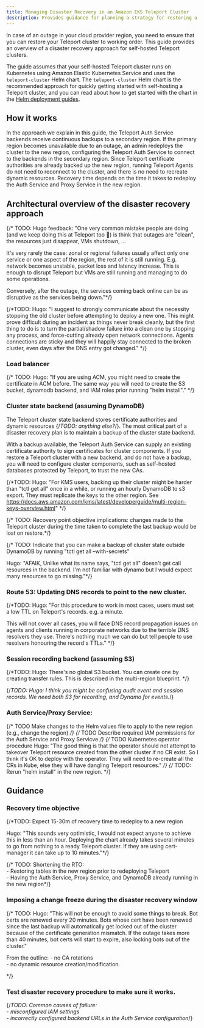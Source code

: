 ```yaml
---
title: Managing Disaster Recovery in an Amazon EKS Teleport Cluster
description: Provides guidance for planning a strategy for restoring a self-hosted Teleport cluster on EKS after a regional outage.
---
```


In case of an outage in your cloud provider region, you need to ensure that you
can restore your Teleport cluster to working order. This guide provides an
overview of a disaster recovery approach for self-hosted Teleport clusters.

The guide assumes that your self-hosted Teleport cluster runs on Kubernetes
using Amazon Elastic Kubernetes Service and uses the `teleport-cluster` Helm
chart. The `teleport-cluster` Helm chart is the recommended approach for quickly
getting started with self-hosting a Teleport cluster, and you can read about how
to get started with the chart in the [Helm deployment
guides](../../helm-deployments//helm-deployments.mdx).

## How it works

In the approach we explain in this guide, the Teleport Auth Service backends
receive continuous backups to a secondary region. If the primary region becomes
unavailable due to an outage, an admin redeploys the cluster to the new region,
configuring the Teleport Auth Service to connect to the backends in the
secondary region. Since Teleport certificate authorities are already backed up
the new region, running Teleport Agents do not need to reconnect to the cluster,
and there is no need to recreate dynamic resources. Recovery time depends on the
time it takes to redeploy the Auth Service and Proxy Service in the new region.

## Architectural overview of the disaster recovery approach  

{/* TODO: Hugo feedback: "One very common mistake people are doing (and we keep
doing this at Teleport too 🥲) is think that outages are "clean", the resources
just disappear, VMs shutdown, ...

It's very rarely the case: zonal or regional failures usually affect only one
service or one aspect of the region, the rest of it is still running. E.g.
network becomes unstable, packet loss and latency increase. This is enough to
disrupt Teleport but VMs are still running and managing to do some operations.

Conversely, after the outage, the services coming back online can be as
disruptive as the services being down."*/}

{/*TODO: Hugo: "I suggest to strongly  communicate about the necessity stopping
the old cluster before attempting to deploy a new one. This might prove
difficult during an incident as things never break cleanly, but the first thing
to do is to turn the partial/shadow failure into a clean one by stopping any
process, and force-cutting already open network connections. Agents connections
are sticky and they will happily stay connected to the broken cluster, even days
after the DNS entry got changed." */}

### Load balancer  

{/* TODO: Hugo: "If you are using ACM, you might need to create the certificate
in ACM before. The same way you will need to create the S3 bucket, dynamodb
backend, and IAM roles prior running "helm install"." */}

### Cluster state backend (assuming DynamoDB)  

The Teleport cluster state backend stores certificate authorities and dynamic
resources {/*TODO: anything else?*/}. The most critical part of a disaster
recovery plan is to maintain a backup of the cluster state backend. 

With a backup available, the Teleport Auth Service can supply an existing
certificate authority to sign certificates for cluster components. If you
restore a Teleport cluster with a new backend, and do not have a backup, you
will need to configure cluster components, such as self-hosted databases
protected by Teleport, to trust the new CAs.


{/*TODO: Hugo: "For KMS users, backing up their cluster might be harder than
"tctl get all" once in a while, or running an hourly DynamoDB to s3 export. They
must replicate the keys to the other region. See
https://docs.aws.amazon.com/kms/latest/developerguide/multi-region-keys-overview.html" */}

{/* TODO: Recovery point objective implications: changes made to the Teleport
cluster during the time taken to complete the last backup would be lost on
restore.*/}

{/* TODO: Indicate that you can make a backup of cluster state outside DynamoDB
by running "tctl get all –with-secrets"

Hugo: "AFAIK, Unlike what its name says, "tctl get all" doesn't get call
resources in the backend. I'm not familiar with dynamo but I would expect many
resources to go missing."*/}

### Route 53: Updating DNS records to point to the new cluster.  

{/*TODO: Hugo: "For this procedure to work in most cases, users must set a low
TTL on Teleport's records. e.g. a minute.

This will not cover all cases, you will face DNS record propagation issues on
agents and clients running in corporate networks due to the terrible DNS
resolvers they use. There's nothing much we can do but tell people to use
resolvers honouring the record's TTLs." */}

### Session recording backend (assuming S3)  

{/*TODO: Hugo: There's no global S3 bucket. You can create one by creating
transfer rules. This is described in the multi-region blueprint.
*/}

{/*TODO: Hugo: I think you might be confusing audit event and session records.
We need both S3 for recording, and Dynamo for events.*/}

### Auth Service/Proxy Service:   
{/* TODO Make changes to the Helm values file to apply to the new region (e.g., change the region) */}
{/* TODO Describe required IAM permissions for the Auth Service and Proxy Servicve  */}
{/* TODO Kubernetes operator procedure Hugo: "The good thing is that the
operator should not attempt to takeover Teleport resource created from the other
cluster if no CR exist. So I think it's OK to deploy with the operator. They
will need to re-create all the CRs in Kube, else they will have dangling
Teleport resources." */}
{/* TODO: Rerun "helm install" in the new region. */}

## Guidance  
### Recovery time objective  
{/*TODO: Expect 15-30m of recovery time to redeploy to a new region  

 Hugo: "This sounds very optimistic, I would not expect anyone to achieve this
 in less than an hour. Deploying the chart already takes several minutes to go
 from nothing to a ready Teleport cluster. If they are using cert-manager it can
 take up to 10 minutes."*/}

 {/* TODO: Shortening the RTO:  
      - Restoring tables in the new region prior to redeploying Teleport  
      - Having the Auth Service, Proxy Service, and DynamoDB already running in the new region*/}

### Imposing a change freeze during the disaster recovery window  

{/* TODO: Hugo: "This will not be enough to avoid some things to break. Bot
certs are renewed every 20 minutes. Bots whose cert have been renewed since the
last backup will automatically get locked out of the cluster because of the
certificate generation mismatch. If the outage takes more than 40 minutes, bot
certs will start to expire, also locking bots out of the cluster."

From the outline:
    - no CA rotations   
    - no dynamic resource creation/modification.  

*/}

### Test disaster recovery procedure to make sure it works.   

{/*TODO: Common causes of failure:   
      - misconfigured IAM settings  
      - incorrectly configured backend URLs in the Auth Service configuration*/}

